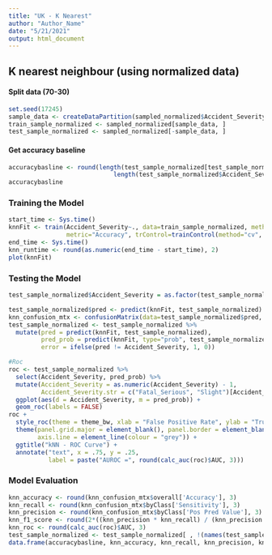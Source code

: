---
title: "UK - K Nearest"
author: "Author_Name"
date: "5/21/2021"
output: html_document
---

## K nearest neighbour (using normalized data)
#### Split data (70-30)
```{r}

set.seed(17245)
sample_data <- createDataPartition(sampled_normalized$Accident_Severity, p=0.7, list=FALSE) 
train_sample_normalized <- sampled_normalized[sample_data, ]
test_sample_normalized <- sampled_normalized[-sample_data, ]
```

#### Get accuracy baseline
```{r}

accuracybasline <- round(length(test_sample_normalized[test_sample_normalized$Accident_Severity == 'Slight', ]$Accident_Severity)/
                             length(test_sample_normalized$Accident_Severity), 3)
accuracybasline
```

### Training the Model
```{r}
start_time <- Sys.time()
knnFit <- train(Accident_Severity~., data=train_sample_normalized, method="knn", tuneGrid=expand.grid(k=25:50),
                metric="Accuracy", trControl=trainControl(method="cv", number=10))
end_time <- Sys.time()
knn_runtime <- round(as.numeric(end_time - start_time), 2)
plot(knnFit)

```

### Testing the Model
```{r}

test_sample_normalized$Accident_Severity = as.factor(test_sample_normalized$Accident_Severity)

test_sample_normalized$pred <- predict(knnFit, test_sample_normalized)
knn_confusion_mtx <- confusionMatrix(data=test_sample_normalized$pred, reference=test_sample_normalized$Accident_Severity)
test_sample_normalized <- test_sample_normalized %>%
  mutate(pred = predict(knnFit, test_sample_normalized),
         pred_prob = predict(knnFit, type="prob", test_sample_normalized)[,2],
         error = ifelse(pred != Accident_Severity, 1, 0))

#Roc
roc <- test_sample_normalized %>%
  select(Accident_Severity, pred_prob) %>%
  mutate(Accident_Severity = as.numeric(Accident_Severity) - 1,
         Accident_Severity.str = c("Fatal_Serious", "Slight")[Accident_Severity + 1]) %>%
  ggplot(aes(d = Accident_Severity, m = pred_prob)) +
  geom_roc(labels = FALSE)
roc +
  style_roc(theme = theme_bw, xlab = "False Positive Rate", ylab = "True Positive Rate") +
  theme(panel.grid.major = element_blank(), panel.border = element_blank(),
        axis.line = element_line(colour = "grey")) +
  ggtitle("kNN - ROC Curve") +
  annotate("text", x = .75, y = .25,
           label = paste("AUROC =", round(calc_auc(roc)$AUC, 3)))

```

### Model Evaluation
```{r}
knn_accuracy <- round(knn_confusion_mtx$overall['Accuracy'], 3)
knn_recall <- round(knn_confusion_mtx$byClass['Sensitivity'], 3)
knn_precision <- round(knn_confusion_mtx$byClass['Pos Pred Value'], 3)
knn_f1_score <- round(2*((knn_precision * knn_recall) / (knn_precision + knn_recall)), 3)
knn_roc <- round(calc_auc(roc)$AUC, 3)
test_sample_normalized <- test_sample_normalized[ , !(names(test_sample_normalized) %in% c('pred', 'pred_prob', 'error'))]
data.frame(accuracybasline, knn_accuracy, knn_recall, knn_precision, knn_f1_score, knn_roc)
```
